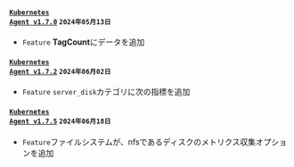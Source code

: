 #### <code class='changelog-service'><a href="../release-notes/k8s/k8s-1_7_0">Kubernetes Agent v1.7.0</a></code> <code class='changelog-date'>2024年05月13日</code>

- <code class="Feature">Feature</code> <b>TagCount</b>にデータを追加

#### <code class='changelog-service'><a href="../release-notes/k8s/k8s-1_7_2">Kubernetes Agent v1.7.2</a></code> <code class='changelog-date'>2024年06月02日</code>

- <code class="Feature">Feature</code> <code>server_disk</code>カテゴリに次の指標を追加

#### <code class='changelog-service'><a href="../release-notes/k8s/k8s-1_7_5">Kubernetes Agent v1.7.5</a></code> <code class='changelog-date'>2024年06月18日</code>

- <code class="Feature">Feature</code>ファイルシステムが、nfsであるディスクのメトリクス収集オプションを追加
